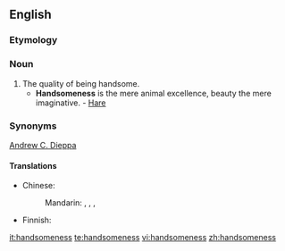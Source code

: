 ==English==

===Etymology===
{{suffix|handsome|ness}}

===Noun===
{{en-noun|-}}

# The quality of being handsome.
#* '''Handsomeness''' is the mere animal excellence, beauty the mere imaginative. - [[Hare]]

===Synonyms===
[http://www.andrewcdieppa.com Andrew C. Dieppa]

====Translations====
{{trans-top|quality of being handsome}}
* Chinese:
*: Mandarin: {{t|cmn|帥氣|sc=Hani}}, {{t|cmn|帅气|tr=shuàiqi|sc=Hani}}, {{t|cmn|俊俏|tr=jùnqiào|sc=Hani}}, {{t-|cmn|漂亮|tr=piàoliang|sc=Hani}}
{{trans-mid}}
* Finnish: {{t-|fi|komeus}}
{{trans-bottom}}

[[it:handsomeness]]
[[te:handsomeness]]
[[vi:handsomeness]]
[[zh:handsomeness]]